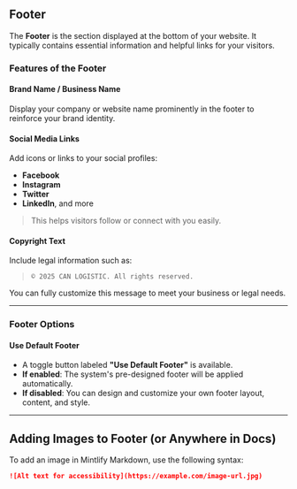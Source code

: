 ## Footer

The **Footer** is the section displayed at the bottom of your website. It typically contains essential information and helpful links for your visitors.

### Features of the Footer

#### Brand Name / Business Name

Display your company or website name prominently in the footer to reinforce your brand identity.

#### Social Media Links

Add icons or links to your social profiles:

- **Facebook**
- **Instagram**
- **Twitter**
- **LinkedIn**, and more

> This helps visitors follow or connect with you easily.

#### Copyright Text

Include legal information such as:

> `© 2025 CAN LOGISTIC. All rights reserved.`

You can fully customize this message to meet your business or legal needs.

---

### Footer Options

#### Use Default Footer

- A toggle button labeled **"Use Default Footer"** is available.
- **If enabled**: The system's pre-designed footer will be applied automatically.
- **If disabled**: You can design and customize your own footer layout, content, and style.

---

## Adding Images to Footer (or Anywhere in Docs)

To add an image in Mintlify Markdown, use the following syntax:

```md
![Alt text for accessibility](https://example.com/image-url.jpg)
```
